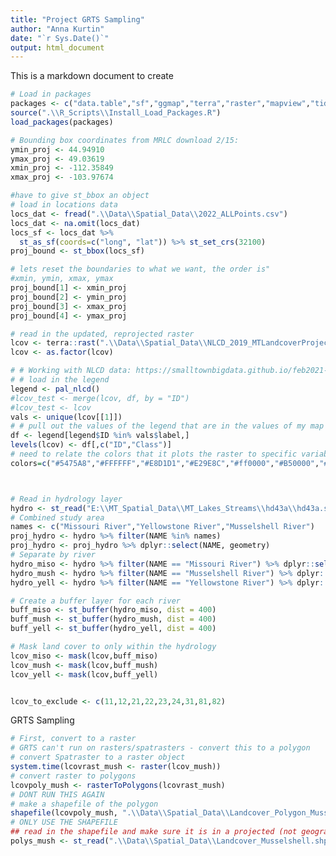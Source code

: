```yaml
---
title: "Project GRTS Sampling"
author: "Anna Kurtin"
date: "`r Sys.Date()`"
output: html_document
---
```



This is a markdown document to create



```r
# Load in packages
packages <- c("data.table","sf","ggmap","terra","raster","mapview","tidyverse","rgdal","XML","methods","FedData","rasterVis","tidyterra","spsurvey", "spData", "usmap")
source(".\\R_Scripts\\Install_Load_Packages.R")
load_packages(packages)
```


```r
# Bounding box coordinates from MRLC download 2/15:
ymin_proj <- 44.94910
ymax_proj <- 49.03619
xmin_proj <- -112.35849
xmax_proj <- -103.97674

#have to give st_bbox an object
# load in locations data
locs_dat <- fread(".\\Data\\Spatial_Data\\2022_ALLPoints.csv")
locs_dat <- na.omit(locs_dat)
locs_sf <- locs_dat %>% 
  st_as_sf(coords=c("long", "lat")) %>% st_set_crs(32100)
proj_bound <- st_bbox(locs_sf)

# lets reset the boundaries to what we want, the order is"
#xmin, ymin, xmax, ymax
proj_bound[1] <- xmin_proj
proj_bound[2] <- ymin_proj
proj_bound[3] <- xmax_proj
proj_bound[4] <- ymax_proj

```


```r
# read in the updated, reprojected raster
lcov <- terra::rast(".\\Data\\Spatial_Data\\NLCD_2019_MTLandcoverProjected.tiff")
lcov <- as.factor(lcov)

# # Working with NLCD data: https://smalltownbigdata.github.io/feb2021-landcover/feb2021-landcover.html
# # load in the legend 
legend <- pal_nlcd()
#lcov_test <- merge(lcov, df, by = "ID")
#lcov_test <- lcov
vals <- unique(lcov[[1]])
# # pull out the values of the legend that are in the values of my map
df <- legend[legend$ID %in% vals$label,]
levels(lcov) <- df[,c("ID","Class")]
# need to relate the colors that it plots the raster to specific variables 
colors=c("#5475A8","#FFFFFF","#E8D1D1","#E29E8C","#ff0000","#B50000","#D2CDC0","#85C77E","#38814E","#D4E7B0","#DCCA8F","#FDE9AA","#FBF65D","#CA9146","#C8E6F8","#64B3D5")



# Read in hydrology layer
hydro <- st_read("E:\\MT_Spatial_Data\\MT_Lakes_Streams\\hd43a\\hd43a.shp")
# Combined study area
names <- c("Missouri River","Yellowstone River","Musselshell River")
proj_hydro <- hydro %>% filter(NAME %in% names)
proj_hydro <- proj_hydro %>% dplyr::select(NAME, geometry)
# Separate by river
hydro_miso <- hydro %>% filter(NAME == "Missouri River") %>% dplyr::select(NAME, geometry)
hydro_mush <- hydro %>% filter(NAME == "Musselshell River") %>% dplyr::select(NAME, geometry)
hydro_yell <- hydro %>% filter(NAME == "Yellowstone River") %>% dplyr::select(NAME, geometry)

# Create a buffer layer for each river
buff_miso <- st_buffer(hydro_miso, dist = 400)
buff_mush <- st_buffer(hydro_mush, dist = 400)
buff_yell <- st_buffer(hydro_yell, dist = 400)

# Mask land cover to only within the hydrology 
lcov_miso <- mask(lcov,buff_miso)
lcov_mush <- mask(lcov,buff_mush)
lcov_yell <- mask(lcov,buff_yell)


lcov_to_exclude <- c(11,12,21,22,23,24,31,81,82)
```

GRTS Sampling

```r

# First, convert to a raster
# GRTS can't run on rasters/spatrasters - convert this to a polygon
# convert Spatraster to a raster object
system.time(lcovrast_mush <- raster(lcov_mush))
# convert raster to polygons
lcovpoly_mush <- rasterToPolygons(lcovrast_mush)
# DONT RUN THIS AGAIN 
# make a shapefile of the polygon
shapefile(lcovpoly_mush, ".\\Data\\Spatial_Data\\Landcover_Polygon_Musselshell.shp")
# ONLY USE THE SHAPEFILE
## read in the shapefile and make sure it is in a projected (not geographic) coordinate system 
polys_mush <- st_read(".\\Data\\Spatial_Data\\Landcover_Musselshell.shp") 

```




